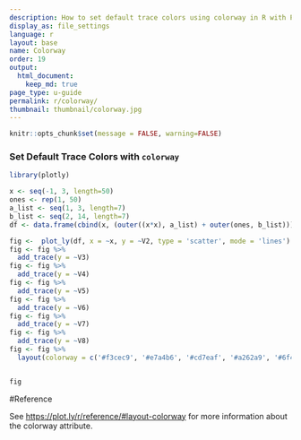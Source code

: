```yaml
---
description: How to set default trace colors using colorway in R with Plotly.
display_as: file_settings
language: r
layout: base
name: Colorway
order: 19
output:
  html_document:
    keep_md: true
page_type: u-guide
permalink: r/colorway/
thumbnail: thumbnail/colorway.jpg
---
```


```r
knitr::opts_chunk$set(message = FALSE, warning=FALSE)
```
### Set Default Trace Colors with `colorway`

```r
library(plotly)

x <- seq(-1, 3, length=50)
ones <- rep(1, 50)
a_list <- seq(1, 3, length=7)
b_list <- seq(2, 14, length=7)
df <- data.frame(cbind(x, (outer((x*x), a_list) + outer(ones, b_list))))

fig <-  plot_ly(df, x = ~x, y = ~V2, type = 'scatter', mode = 'lines') 
fig <- fig %>%
  add_trace(y = ~V3) 
fig <- fig %>%
  add_trace(y = ~V4) 
fig <- fig %>%
  add_trace(y = ~V5) 
fig <- fig %>%
  add_trace(y = ~V6) 
fig <- fig %>%
  add_trace(y = ~V7) 
fig <- fig %>%
  add_trace(y = ~V8) 
fig <- fig %>%
  layout(colorway = c('#f3cec9', '#e7a4b6', '#cd7eaf', '#a262a9', '#6f4d96', '#3d3b72', '#182844'))


fig
```

#Reference

See [https://plot.ly/r/reference/#layout-colorway](https://plot.ly/r/reference/#layout-colorway) for more information about the colorway attribute.